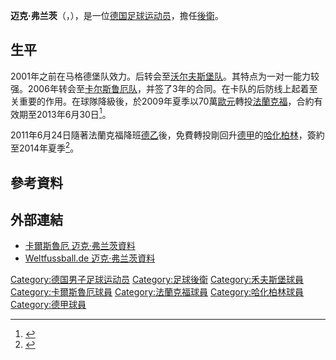 {{noteta
|G1=德甲
|G2=Football
|T=zh-hans:迈克·弗兰茨;zh-hk:米克·法蘭斯;zh-tw:邁克·弗蘭茨;
|1=zh-hans:迈克·弗兰茨;zh-hk:米克·法蘭斯;zh-tw:邁克·弗蘭茨;
|2=zh-hans:弗兰茨;zh-hk:法蘭斯;zh-tw:弗蘭茨;
}}
{{Infobox Football biography
|          playername = 迈克·弗兰茨<br />''Maik Franz''
|               image = [[File:Maik_Franz.jpg|200px]]
|            fullname = Maik Franz
|         dateofbirth = {{birth date and age|1981|8|5|df=y}}
|         cityofbirth = [[梅澤堡|梅澤堡]]
|      countryofbirth = {{DDR}}
|              height = {{height|m=1.90}}
|            nickname = Iron Maik
|            position = [[後衛_(足球)|後衛]]
| currentclub = 
| clubnumber  =
| youthyears1 = 1987–1997 | youthclubs1 = SV Langenstein
| years1 = 1997–1998 | clubs1 = {{tsl|en|VfB Germania Halberstadt|}} | caps1 =    | goals1 =
| years2 = 1998–2001 | clubs2 = [[馬德堡足球俱樂部|馬德堡]]          | caps2 = 29 | goals2 = 3
| years3 = 2001–2006 | clubs3 = [[沃尔夫斯堡足球俱乐部|沃尔夫斯堡]]            | caps3 = 91 | goals3 = 2
| years4 = 2006–2009 | clubs4 = [[卡尔斯鲁厄体育会|卡尔斯鲁厄]]            | caps4 = 75 | goals4 = 6
| years5 = 2009–2011 | clubs5 = [[法兰克福足球俱乐部|法兰克福]]      | caps5 = 50 | goals5 = 6
| years6 = 2011–2014 | clubs6 = [[柏林赫塔足球俱乐部|柏林赫塔]]               | caps6 = 16 | goals6 = 0
| years7 = 2013–2014 | clubs7 = [[柏林赫塔足球俱乐部|柏林赫塔II]]            | caps7 =  2 | goals7 = 0
| nationalyears1= 2002–2004 | nationalteam1= [[德國21歲以下國家足球隊|德國U-21]]
| nationalcaps1= 19 | nationalgoals1= 1
| nationalyears2= 2002 | nationalteam2= [[德國國家足球隊|德國隊2006]]
| nationalcaps2= 1 | nationalgoals2= 0
|            pcupdate = 2011年7月30日 (六) 15:28 (UTC)
|            ntupdate = 2011年7月30日 (六) 15:28 (UTC)
}}
'''迈克·弗兰茨'''（{{lang-de|'''Maik Franz'''}}，{{bd|1981年|8月5日|catIdx=Franz, Maik}}），是一位[[德国|德国]][[足球|足球]][[运动员|运动员]]，擔任[[後衛_(足球)|後衛]]。

==生平==
2001年之前在马格德堡队效力。后转会至[[沃尔夫斯堡足球俱乐部|沃尔夫斯堡队]]。其特点为一对一能力较强。2006年转会至[[卡尔斯鲁厄体育会|卡尔斯鲁厄队]]，并签了3年的合同。在卡队的后防线上起着至关重要的作用。在球隊降級後，於2009年夏季以70萬[[歐元|歐元]]轉投[[法兰克福足球俱乐部|法蘭克福]]，合約有效期至2013年6月30日<ref>{{cite news |language=zh-hans |url=http://dfo.cn/dfo/show.asp?id=9264 |title=个人情感让位前途 弗朗茨转会法兰克福 |publisher=德国足球在线 |date=2009-06-04 |accessdate=2009-08-08}}</ref>。

2011年6月24日隨著法蘭克福降班[[德乙|德乙]]後，免費轉投剛回升[[德甲|德甲]]的[[柏林赫塔足球俱乐部|哈化柏林]]，簽約至2014年夏季<ref>{{cite news |language=zh-hans |url=http://www.dfo.cn/dfo/show.asp?id=11463 |title=恶汉弗朗茨不踢德乙 自由转会柏林赫塔 |publisher=德国足球在线 |date=2011-06-24 |accessdate=2011-07-30 }}{{dead link|date=2018年4月 |bot=InternetArchiveBot |fix-attempted=yes }}</ref>。

== 參考資料 ==
{{reflist}}

== 外部連結 ==
* [https://web.archive.org/web/20081224030312/http://www.ksc.de/profis/team/0607/maik-franz.html 卡爾斯魯厄 迈克·弗兰茨資料] {{de icon}}
* [https://web.archive.org/web/20080520235329/http://www.weltfussball.de/spieler_profil.php?id=572 Weltfussball.de 迈克·弗兰茨資料] {{de icon}}

{{DEFAULTSORT:Franz, Maik}}
[[Category:德国男子足球运动员|Category:德国男子足球运动员]]
[[Category:足球後衛|Category:足球後衛]]
[[Category:禾夫斯堡球員|Category:禾夫斯堡球員]]
[[Category:卡爾斯魯厄球員|Category:卡爾斯魯厄球員]]
[[Category:法蘭克福球員|Category:法蘭克福球員]]
[[Category:哈化柏林球員|Category:哈化柏林球員]]
[[Category:德甲球員|Category:德甲球員]]